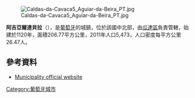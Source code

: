 [[Image:Caldas-da-Cavaca5_Aguiar-da-Beira_PT.jpg|right]]

{{Coord|40|49|3|N|7|32|36|W|display=title}}

'''阿吉亞爾達貝拉'''（{{lang-pt|Aguiar da Beira}}），是[[葡萄牙|葡萄牙]]的城鎮，位於該國中北部，由[[瓜達區|瓜達區]]負責管轄，始建於1120年，面積206.77平方公里，2011年人口5,473，人口密度每平方公里26.47人。

==參考資料==
*[http://www.cm-aguiardabeira.pt Municipality official website] {{Wayback|url=http://www.cm-aguiardabeira.pt/ |date=20210507005716 }}

{{Portugal-geo-stub}}
[[Category:葡萄牙城市|Category:葡萄牙城市]]